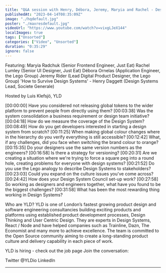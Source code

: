 ```yaml
---
title: "Q&A session with Henry, Débora, Jeremy, Maryia and Rachel - Design Systems London #7 - March 2023"
publishedAt: "2023-04-14T08:35:09Z"
image: "./hqdefault.jpg"
poster: "./maxresdefault.jpg"
videoUrl: "https://www.youtube.com/watch?v=vixgLJeX144"
localImages: true
tags: ["Unsorted"]
categories: ["Video", "Unsorted"]
duration: "0:35:29"
ignore: false
---
```


Featuring:
Maryia Radchuk (Senior Frontend Engineer, Just Eat)
Rachel Lumley (Senior UI Designer, Just Eat)
Débora Ornelas (Application Engineer, the Lego Group)
Jeremy Rider (Lead Digital Product Designer, the Lego Group)
'How to Survive Design Systems' - Henry Daggett (Design Systems Lead, Societe Generale)

Hosted by Luis Klefsjö, YLD

[00:00:00] Have you considered not releasing global tokens to the wider platform to prevent people from directly using them?
[00:03:38] Was the system consolidation a business requirement or design team initiative?
[00:04:18] How do we measure the coverage of the Design System?
[00:08:49] How do you get developers interested in starting a design system from scratch?
[00:11:25] When making global colour changes where in the hierarchy do you verify everything is still accessible?
[00:12:42] What, if any challenges, did you face when switching the brand colour to orange?
[00:15:35] Do your designers use the same version numbers as the engineers?
[00:16:58] Is there a strategy for versioning?
[00:20:31] Are we creating a situation where we're trying to force a square peg into a round hole, creating problems for everyone with design systems?
[00:21:52] Do you use the Lego analogy to describe Design Systems to stakeholders?
[00:23:03] Could you expand on the culture issues you've come across?
[00:24:42] How does your Design System Council set-up work?
[00:27:58] So working as designers and engineers together, what have you found to be the biggest challenges?
[00:31:58] What has been the most rewarding thing working in Design Systems?

Who are YLD?
YLD is one of London’s fastest growing product design and software engineering consultancies building exciting products and platforms using established product development processes, Design Thinking and User Centric Design. They are experts in Design Systems, React / Node and have helped companies such as Trainline, Dazn, The Economist and many more to achieve excellence.
The team is committed to the Open Source community aiming to create a long-standing product culture and delivery capability in each piece of work.

YLD is hiring - check out the job page
Join the conversation:

Twitter @YLDio
LinkedIn

---
